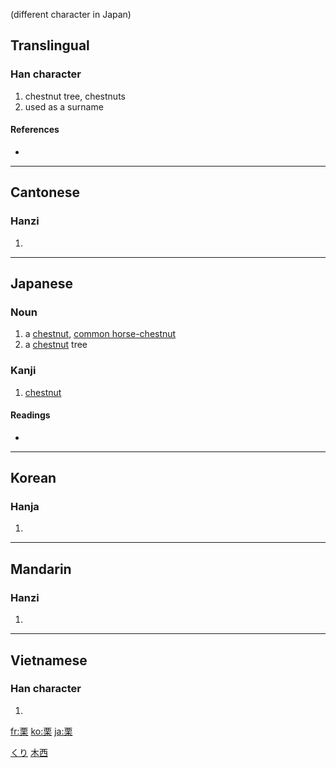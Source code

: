 {{see|慄}} (different character in Japan)
==Translingual==

===Han character===
{{Han char|rn=75|rad=木|as=06|sn=10|four=1090<sub>4</sub>|canj=一田木 (MWD)}}

# chestnut tree, chestnuts
# used as a surname

====References====
* {{Han ref|kx=0522.050|dkj=14695|dj=0910.130|hdz=21195.090|uh=6817|ud=26647|bh=AEDF|bd=44767}}

----

==Cantonese==

===Hanzi===
{{yue-hanzi|jyut=|y=leut6}}

# {{defn|Cantonese}}

----

==Japanese==

===Noun===
{{ja-noun|k|hira=くり|rom=kuri}}

# a [[chestnut]], [[common horse-chestnut]]
# a [[chestnut]] tree

===Kanji===
{{ja-kanji|grade=|rs=木06}}

# [[chestnut]]

====Readings====
* {{ja-readings|on=[[りつ]] (ritsu)|kun=[[くり]] (kuri)}}

[[Category:1000 Japanese basic words|くり]]

----

==Korean==

===Hanja===
{{ko-hanja|hangeul=률>율|eumhun=|rv=ryul>yul|mr=ryul>yul|y=lyul>yul}}

# {{defn|Korean}}

----

==Mandarin==

===Hanzi===
{{cmn-hanzi|tra=慄|pin=[[lì]] ([[li4]]), [[yí]] ([[yi2]])|wg=li<sup>4</sup>, i<sup>2</sup>}}

# {{defn|Mandarin}}

----

==Vietnamese==

===Han character===
{{vi-hantu|lật}}

# {{defn|Vietnamese}}

[[Category:CJKV simplified characters which already existed as traditional characters|木西]]

[[fr:栗]]
[[ko:栗]]
[[ja:栗]]